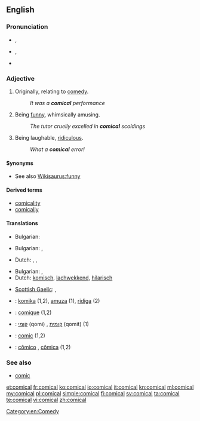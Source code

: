 ==English==

===Pronunciation===
* {{a|RP}} {{IPA|/ˈkɒmɪkəl/}}, {{X-SAMPA|/"kQmIk@l/}}
* {{a|GenAm}} {{IPA|/ˈkɑmɪkəl/}}, {{X-SAMPA|/"kAmIk@l/}}
* {{audio|En-us-comical.ogg|Audio (US)}}

===Adjective===
{{en-adj}}

# {{archaic}} Originally, relating to [[comedy]].
#: ''It was a '''comical''' performance''
# Being [[funny]], whimsically amusing.
#: ''The tutor cruelly excelled in '''comical''' scoldings''
# Being laughable, [[ridiculous]].
#: ''What a '''comical''' error!''

====Synonyms====
* See also [[Wikisaurus:funny]]

====Derived terms====
* [[comicality]]
* [[comically]]

====Translations====
{{trans-top|relating to comedy}}
* Bulgarian: {{t+|bg|комичен}}
{{trans-mid}}
{{trans-bottom}}

{{trans-top|being funny, whimsically amusing}}
* Bulgarian: {{t+|bg|смешен}},  {{t+|bg|забавен}}
{{trans-mid}}
* Dutch: {{t+|nl|grappig}}, {{t-|nl|komisch}}, {{t+|nl|amusant}}
{{trans-bottom}}

{{trans-top|being laughable, ridiculous}}
* Bulgarian: {{t+|bg|шеговит}},  {{t+|bg|чудат}}
* Dutch: [[komisch]], [[lachwekkend]], [[hilarisch]]
{{trans-mid}}
* [[Scottish Gaelic]]: {{t-|gd|èibhinn|xs=Scottish Gaelic}},  {{t-|gd|àbhachdach|xs=Scottish Gaelic}}
{{trans-bottom}}

{{checktrans-top}}
* {{ttbc|eo}}: [[komika]] (1,2), [[amuza]] (1), [[ridiga]] (2)
* {{ttbc|fr}}: [[comique]] (1,2)
{{trans-mid}}
* {{ttbc|he}}: [[קומי]] (qomi) {{m}}, [[קומית]] (qomit) {{f}} (1)
* {{ttbc|ia}}: [[comic]] (1,2)
* {{ttbc|pt}}: [[cômico]] {{m}}, [[cômica]] {{f}} (1,2)
{{trans-bottom}}

===See also===
* [[comic]]

[[Category:en:Comedy]]

[[et:comical]]
[[fr:comical]]
[[ko:comical]]
[[io:comical]]
[[it:comical]]
[[kn:comical]]
[[ml:comical]]
[[my:comical]]
[[pl:comical]]
[[simple:comical]]
[[fi:comical]]
[[sv:comical]]
[[ta:comical]]
[[te:comical]]
[[vi:comical]]
[[zh:comical]]